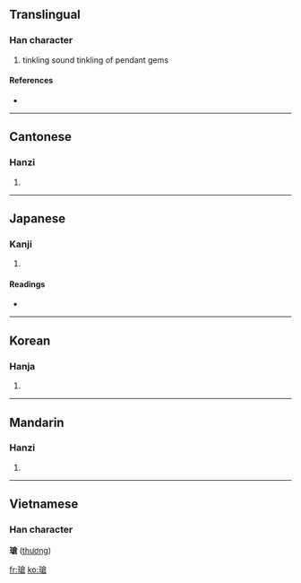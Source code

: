 {{also|玱}}
==Translingual==

===Han character===
{{Han char|rn=96|rad=玉|as=10|sn=14|four=1816<sub>7</sub>|canj=一土人戈口 (MGOIR)}}

# tinkling sound tinkling of pendant gems

====References====
* {{Han ref|kx=0740.040|dkj=21169|dj=1150.010|hdz=21132.010|uh=7472|ud=29810|bh=E2D2|bd=58066}}

----

==Cantonese==

===Hanzi===
{{yue-hanzi|jyut=|y=cheung1}}

# {{defn|Cantonese}}

----

==Japanese==

===Kanji===
{{ja-kanji|grade=|rs=玉10}}

# {{defn|Japanese}}

====Readings====
* {{ja-readings|on=[[しょう]] (shō), [[そう]] (sō)|kun=|nanori=}}

----

==Korean==

===Hanja===
{{ko-hanja|hangeul=창|eumhun=|rv=chang|mr=ch'ang|y=chang}}

# {{defn|Korean}}

----

==Mandarin==

===Hanzi===
{{cmn-hanzi|sim=玱|pin=[[cuō]] ([[cuo1]]), [[qiāng]] ([[qiang1]])|wg=ts'o<sup>1</sup>, ch'iang<sup>1</sup>}}

# {{defn|Mandarin}}

----

==Vietnamese==
===Han character===
'''瑲''' ([[thương]])

[[fr:瑲]]
[[ko:瑲]]